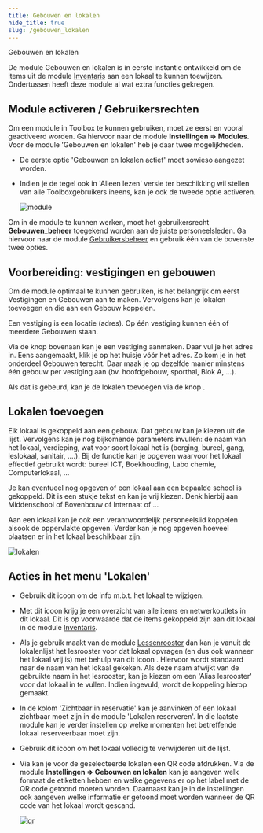 ```yaml
--- 
title: Gebouwen en lokalen
hide_title: true
slug: /gebouwen_lokalen
---
```


<ImageTitle img="school.png">Gebouwen en lokalen</ImageTitle>

De module Gebouwen en lokalen is in eerste instantie ontwikkeld om de items uit de module [Inventaris](/inventaris) aan een lokaal te kunnen toewijzen. Ondertussen heeft deze module al wat extra functies gekregen.

## Module activeren / Gebruikersrechten

Om een module in Toolbox te kunnen gebruiken, moet ze eerst en vooral geactiveerd worden. Ga hiervoor naar de module **Instellingen => Modules**. Voor de module 'Gebouwen en lokalen' heb je daar twee mogelijkheden. 
- De eerste optie 'Gebouwen en lokalen actief' moet sowieso aangezet worden. 
- Indien je de tegel ook in 'Alleen lezen' versie ter beschikking wil stellen van alle Toolboxgebruikers ineens, kan je ook de tweede optie activeren.  

    ![module](./module.PNG)

Om in de module te kunnen werken, moet het gebruikersrecht **Gebouwen_beheer** toegekend worden aan de juiste personeelsleden. Ga hiervoor naar de module [Gebruikersbeheer](/gebruikersbeheer) en gebruik één van de bovenste twee opties. 

## Voorbereiding: vestigingen en gebouwen

Om de module optimaal te kunnen gebruiken, is het belangrijk om eerst Vestigingen en Gebouwen aan te maken. Vervolgens kan je lokalen toevoegen en die aan een Gebouw koppelen.

Een vestiging is een locatie (adres). Op één vestiging kunnen één of meerdere Gebouwen staan. 

Via de knop bovenaan <LegacyAction img="pluscircle.png" text="vestiging toevoegen"/> kan je een vestiging aanmaken. Daar vul je het adres in. Eens aangemaakt, klik je op het huisje <LegacyAction img="school.png"/> vóór het adres. Zo kom je in het onderdeel Gebouwen terecht. Daar maak je op dezelfde manier minstens één gebouw per vestiging aan (bv. hoofdgebouw, sporthal, Blok A, ...).

Als dat is gebeurd, kan je de lokalen toevoegen via de knop <LegacyAction img="klaslokaal.png"/>.

## Lokalen toevoegen

Elk lokaal is gekoppeld aan een gebouw. Dat gebouw kan je kiezen uit de lijst. Vervolgens kan je nog bijkomende parameters invullen: de naam van het lokaal, verdieping, wat voor soort lokaal het is (berging, bureel, gang, leslokaal, sanitair, ....). Bij de functie kan je opgeven waarvoor het lokaal effectief gebruikt wordt: bureel ICT, Boekhouding, Labo chemie, Computerlokaal, ...

Je kan eventueel nog opgeven of een lokaal aan een bepaalde school is gekoppeld. Dit is een stukje tekst en kan je vrij kiezen. Denk hierbij aan Middenschool of Bovenbouw of Internaat of ...

Aan een lokaal kan je ook een verantwoordelijk personeelslid koppelen alsook de oppervlakte opgeven. Verder kan je nog opgeven hoeveel plaatsen er in het lokaal beschikbaar zijn. 

![lokalen](./lokalen.PNG)

## Acties in het menu 'Lokalen'

- Gebruik dit icoon <LegacyAction img="edit.png"/> om de info m.b.t. het lokaal te wijzigen.

- Met dit icoon <LegacyAction img="detail.png"/> krijg je een overzicht van alle items en netwerkoutlets in dit lokaal. Dit is op voorwaarde dat de items gekoppeld zijn aan dit lokaal in de module [Inventaris](/inventaris).
- Als je gebruik maakt van de module [Lessenrooster](/lessenrooster) dan kan je vanuit de lokalenlijst het lesrooster voor dat lokaal opvragen (en dus ook wanneer het lokaal vrij is) met behulp van dit icoon <LegacyAction img="tabel.png"/>. Hiervoor wordt standaard naar de naam van het lokaal gekeken. Als deze naam afwijkt van de gebruikte naam in het lesrooster, kan je kiezen om een 'Alias lesrooster' voor dat lokaal in te vullen. Indien ingevuld, wordt de koppeling hierop gemaakt.
- In de kolom 'Zichtbaar in reservatie' kan je aanvinken <LegacyAction img="vinkjeGroenRond.png"/> of een lokaal zichtbaar moet zijn in de module 'Lokalen reserveren'. In die laatste module kan je verder instellen op welke momenten het betreffende lokaal reserveerbaar moet zijn. 
- Gebruik dit icoon <LegacyAction img="remove.png"/> om het lokaal volledig te verwijderen uit de lijst. 
- Via <LegacyAction img="qr.png" text="QR codes"/> kan je voor de geselecteerde lokalen een QR code afdrukken. Via de module **Instellingen => Gebouwen en lokalen** kan je aangeven welk formaat de etiketten hebben en welke gegevens er op het label met de QR code getoond moeten worden. Daarnaast kan je in de instellingen ook aangeven welke informatie er getoond moet worden wanneer de QR code van het lokaal wordt gescand.

    ![qr](./qr.PNG)

